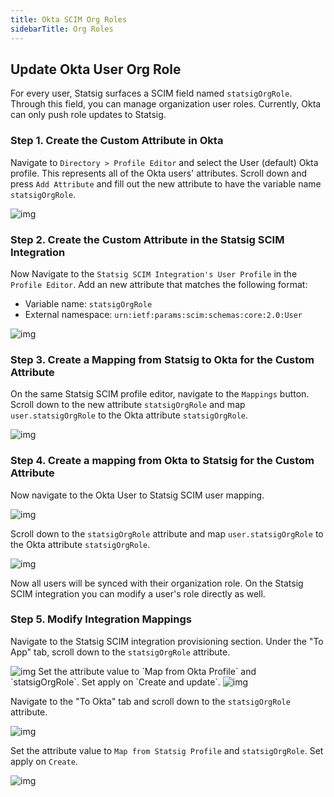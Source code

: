 ```yaml
---
title: Okta SCIM Org Roles
sidebarTitle: Org Roles
---
```



## Update Okta User Org Role

For every user, Statsig surfaces a SCIM field named `statsigOrgRole`. Through this field, you can manage organization user roles.
Currently, Okta can only push role updates to Statsig.

### Step 1. Create the Custom Attribute in Okta

Navigate to `Directory > Profile Editor` and select the User (default) Okta profile. This represents all of the Okta users' attributes.
Scroll down and press `Add Attribute` and fill out the new attribute to have the variable name `statsigOrgRole`.

<Frame>
  <img src="/images/okta_scim_steps/org_steps/step1.png" alt="img" />
</Frame>

### Step 2. Create the Custom Attribute in the Statsig SCIM Integration

Now Navigate to the `Statsig SCIM Integration's User Profile` in the `Profile Editor`.
Add an new attribute that matches the following format:

- Variable name: `statsigOrgRole`
- External namespace: `urn:ietf:params:scim:schemas:core:2.0:User`

<Frame>
  <img src="/images/okta_scim_steps/org_steps/step2.png" alt="img" />
</Frame>

### Step 3. Create a Mapping from Statsig to Okta for the Custom Attribute

On the same Statsig SCIM profile editor, navigate to the `Mappings` button.
Scroll down to the new attribute `statsigOrgRole` and map `user.statsigOrgRole` to the Okta attribute `statsigOrgRole`.

<Frame>
  <img src="/images/okta_scim_steps/org_steps/step3.png" alt="img" />
</Frame>

### Step 4. Create a mapping from Okta to Statsig for the Custom Attribute

Now navigate to the Okta User to Statsig SCIM user mapping.
<Frame>
  <img src="/images/okta_scim_steps/org_steps/step4_1.png" alt="img" />
</Frame>

Scroll down to the `statsigOrgRole` attribute and map `user.statsigOrgRole` to the Okta attribute `statsigOrgRole`.

<Frame>
  <img src="/images/okta_scim_steps/org_steps/step4_2.png" alt="img" />
</Frame>

Now all users will be synced with their organization role. On the Statsig SCIM integration you can modify a user's role directly as well.

### Step 5. Modify Integration Mappings

Navigate to the Statsig SCIM integration provisioning section.
Under the "To App" tab, scroll down to the `statsigOrgRole` attribute.

<Frame>
  <img src="/images/okta_scim_steps/org_steps/step5_1.png" alt="img" />
</Frame>
Set the attribute value to `Map from Okta Profile` and `statsigOrgRole`.
Set apply on `Create and update`.

<Frame>
  <img src="/images/okta_scim_steps/org_steps/step5_2.png" alt="img" />
</Frame>

Navigate to the "To Okta" tab and scroll down to the `statsigOrgRole` attribute.
<Frame>
  <img src="/images/okta_scim_steps/org_steps/step5_3.png" alt="img" />
</Frame>

Set the attribute value to `Map from Statsig Profile` and `statsigOrgRole`.
Set apply on `Create`.

<Frame>
  <img src="/images/okta_scim_steps/org_steps/step5_4.png" alt="img" />
</Frame>